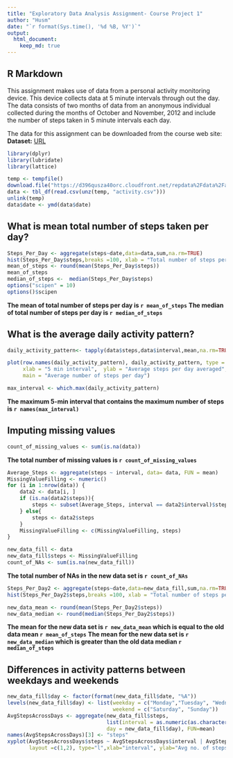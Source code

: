 ---
title: "Exploratory Data Analysis Assignment- Course Project 1"
author: "Husm"
date: "`r format(Sys.time(), '%d %B, %Y')`"
output: 
  html_document:
    keep_md: true
---


## R Markdown

This assignment makes use of data from a personal activity monitoring device. This device collects data at 5 minute intervals through out the day. The data consists of two months of data from an anonymous individual collected during the months of October and November, 2012 and include the number of steps taken in 5 minute intervals each day.

The data for this assignment can be downloaded from the course web site:  
**Dataset:** [URL](https://d396qusza40orc.cloudfront.net/repdata%2Fdata%2Factivity.zip)

```{r  Loading_libraries,  echo = TRUE, error=FALSE, message=FALSE, warning=FALSE}
library(dplyr)
library(lubridate)
library(lattice)
```

```{r  Loading_and_preprocessing_data,  echo = TRUE, error=FALSE, message=FALSE, warning=FALSE}
temp <- tempfile()
download.file("https://d396qusza40orc.cloudfront.net/repdata%2Fdata%2Factivity.zip",temp)
data <- tbl_df(read.csv(unz(temp, "activity.csv")))
unlink(temp)
data$date <- ymd(data$date)
```
## What is mean total number of steps taken per day?
```{r   total_number_of_steps_taken_per_day,  echo = TRUE, error=FALSE, message=FALSE, warning=FALSE}
Steps_Per_Day <- aggregate(steps~date,data=data,sum,na.rm=TRUE)
hist(Steps_Per_Day$steps,breaks =100, xlab = "Total number of steps per day", col=4, main=" Total number of steps taken each day")
mean_of_steps <- round(mean(Steps_Per_Day$steps))
mean_of_steps
median_of_steps <-  median(Steps_Per_Day$steps)
options("scipen" = 10)
options()$scipen
```

**The mean of total number of steps per day is ```r mean_of_steps```**
**The median of total number of steps per day is ```r median_of_steps```**


## What is the average daily activity pattern?
```{r   average_daily_activity_pattern,  echo = TRUE, error=FALSE, message=FALSE, warning=FALSE}
daily_activity_pattern<- tapply(data$steps,data$interval,mean,na.rm=TRUE)

plot(row.names(daily_activity_pattern), daily_activity_pattern, type = "l", col = "2",
     xlab = "5 min interval",  ylab = "Average steps per day averaged",
     main = "Average number of steps per day")
```

```{r max_interval,  echo = TRUE, error=FALSE, message=FALSE, warning=FALSE}
max_interval <- which.max(daily_activity_pattern)
```

**The maximum 5-min interval that contains the maximum number of steps is `r names(max_interval)`**

## Imputing missing values

```{r Count_of_missing_value,  echo = TRUE, error=FALSE, message=FALSE, warning=FALSE}
count_of_missing_values <- sum(is.na(data))
```
**The total number of missing values is `r count_of_missing_values`**

```{r filling_missing_value,  echo = TRUE, error=FALSE, message=FALSE, warning=FALSE}
Average_Steps <- aggregate(steps ~ interval, data= data, FUN = mean)
MissingValueFilling <- numeric()
for (i in 1:nrow(data)) {
    data2 <- data[i, ]
    if (is.na(data2$steps)){
        steps <- subset(Average_Steps, interval == data2$interval)$steps
    } else{
        steps <- data2$steps
    }
    MissingValueFilling <- c(MissingValueFilling, steps)
}
```

```{r new_data_set_with_no_NAs,  echo = TRUE, error=FALSE, message=FALSE, warning=FALSE}
new_data_fill <- data
new_data_fill$steps <- MissingValueFilling
count_of_NAs <- sum(is.na(new_data_fill))
```
**The total number of NAs in the new data set is ```r count_of_NAs```**

```{r histogram_mean_median_for_new_data set,  echo = TRUE, error=FALSE, message=FALSE, warning=FALSE}
Steps_Per_Day2 <- aggregate(steps~date,data=new_data_fill,sum,na.rm=TRUE)
hist(Steps_Per_Day2$steps,breaks =100, xlab = "Total number of steps per day", col=4, main = "Total number of steps taken each day ")

new_data_mean <- round(mean(Steps_Per_Day2$steps))
new_data_median <- round(median(Steps_Per_Day2$steps))

```

**The mean for the new data set is ```r new_data_mean``` which is equal to the old data mean ```r mean_of_steps```**
**The mean for the new data set is ```r new_data_median``` which is greater than the old data median ```r median_of_steps```**

## Differences in activity patterns between weekdays and weekends

```{r  total_number_of_steps_taken_per_day_for_new_data_set,  echo = TRUE, error=FALSE, message=FALSE, warning=FALSE}
new_data_fill$day <- factor(format(new_data_fill$date, "%A"))
levels(new_data_fill$day) <- list(weekday = c("Monday","Tuesday", "Wednesday", "Thursday", "Friday"),
                                  weekend = c("Saturday", "Sunday"))
AvgStepsAcrossDays <- aggregate(new_data_fill$steps,
                                list(interval = as.numeric(as.character(new_data_fill$interval)),
                                day = new_data_fill$day), FUN=mean)
names(AvgStepsAcrossDays)[3] <- "steps"
xyplot(AvgStepsAcrossDays$steps ~ AvgStepsAcrossDays$interval | AvgStepsAcrossDays$day, 
       layout =c(1,2), type="l",xlab="interval", ylab="Avg no. of steps")
```



